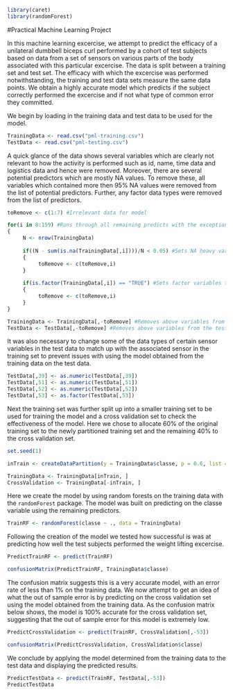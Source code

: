 ```r
library(caret)
library(randomForest)
```
#Practical Machine Learning Project

In this machine learning excercise, we attempt to predict the efficacy of a unilateral dumbbell biceps curl performed by a cohort of test subjects based on data from a set of sensors on various parts of the body associated with this particular excercise. The data is split between a training set and test set. The efficacy with which the excercise was performed notwithstanding, the training and test data sets measure the same data points. We obtain a highly accurate model which predicts if the subject correctly performed the excercise and if not what type of common error they committed.


We begin by loading in the training data and test data to be used for the model.

```r
TrainingData <- read.csv("pml-training.csv")
TestData <- read.csv("pml-testing.csv")
```

A quick glance of the data shows several variables which are clearly not relevant to how the activity is performed such as id, name, time data and logistics data and hence were removed. Moreover, there are several potential predictors which are mostly NA values. To remove these, all variables which contained more then 95% NA values were removed from the list of potential predictors. Further, any factor data types were removed from the list of predictors.

```r
toRemove <- c(1:7) #Irrelevant data for model

for(i in 8:159) #Runs through all remaining predicts with the exception of the variable we are predicting on
{
     N <- nrow(TrainingData)
     
     if((N - sum(is.na(TrainingData[,i])))/N < 0.05) #Sets NA heavy variables to be removed from data set
     {
          toRemove <- c(toRemove,i)
     }
     
     if(is.factor(TrainingData[,i]) == "TRUE") #Sets factor variables to be removed from data set
     {
          toRemove <- c(toRemove,i)
     }  
}

TrainingData <- TrainingData[,-toRemove] #Removes above variables from the training data
TestData <- TestData[,-toRemove] #Removes above variables from the test data
```

It was also necessary to change some of the data types of certain sensor variables in the test data to match up with the associated sensor in the training set to prevent issues with using the model obtained from the training data on the test data.

```r
TestData[,39] <- as.numeric(TestData[,39])
TestData[,51] <- as.numeric(TestData[,51])
TestData[,52] <- as.numeric(TestData[,52])
TestData[,53] <- as.factor(TestData[,53])
```

Next the training set was further split up into a smaller training set to be used for training the model and a cross validation set to check the effectiveness of the model. Here we chose to allocate 60% of the original training set to the newly partitioned training set and the remaining 40% to the cross validation set.

```r
set.seed(1)

inTrain <- createDataPartition(y = TrainingData$classe, p = 0.6, list = FALSE)

TrainingData <- TrainingData[inTrain, ]
CrossValidation <- TrainingData[-inTrain, ]
```

Here we create the model by using random forests on the training data with the `randomForest` package. The model was built on predicting on the classe variable using the remaining predictors.

```r
TrainRF <- randomForest(classe ~ ., data = TrainingData)
```

Following the creation of the model we tested how successful is was at predicting how well the test subjects performed the weight lifting excercise.

```r
PredictTrainRF <- predict(TrainRF)

confusionMatrix(PredictTrainRF, TrainingData$classe)
```

The confusion matrix suggests this is a very accurate model, with an error rate of less than 1% on the training data. We now attempt to get an idea of what the out of sample error is by predicting on the cross validation set using the model obtained from the training data. As the confusion matrix below shows, the model is 100% accurate for the cross validation set, suggesting that the out of sample error for this model is extremely low.

```r
PredictCrossValidation <- predict(TrainRF, CrossValidation[,-53])

confusionMatrix(PredictCrossValidation, CrossValidation$classe)
```

We conclude by applying the model determined from the training data to the test data and displaying the predicted results.

```r
PredictTestData <- predict(TrainRF, TestData[,-53])
PredictTestData
```